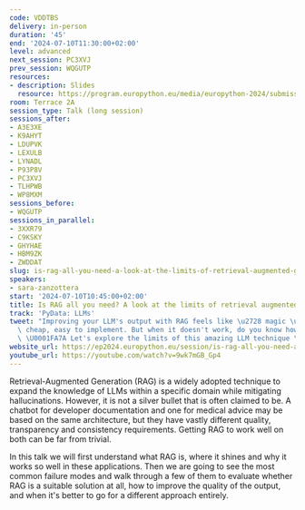 ```yaml
---
code: VDDTBS
delivery: in-person
duration: '45'
end: '2024-07-10T11:30:00+02:00'
level: advanced
next_session: PC3XVJ
prev_session: WQGUTP
resources:
- description: Slides
  resource: https://program.europython.eu/media/europython-2024/submissions/VDDTBS/resources/EuroPython_2024_-_Is_RAG_all_you_need_BU2YGW4.pdf
room: Terrace 2A
session_type: Talk (long session)
sessions_after:
- A3E3XE
- K9AHYT
- LDUPVK
- LEXULB
- LYNADL
- P93P8V
- PC3XVJ
- TLHPWB
- WP8MXM
sessions_before:
- WQGUTP
sessions_in_parallel:
- 3XXR79
- C9KSKY
- GHYHAE
- HBM9ZK
- ZWDDAT
slug: is-rag-all-you-need-a-look-at-the-limits-of-retrieval-augmented-generation
speakers:
- sara-zanzottera
start: '2024-07-10T10:45:00+02:00'
title: Is RAG all you need? A look at the limits of retrieval augmented generation
track: 'PyData: LLMs'
tweet: "Improving your LLM's output with RAG feels like \u2728 magic \u2728: effective,\
  \ cheap, easy to implement. But when it doesn't work, do you know how to fix it?\
  \ \U0001FA7A Let's explore the limits of this amazing LLM technique \U0001F9ED"
website_url: https://ep2024.europython.eu/session/is-rag-all-you-need-a-look-at-the-limits-of-retrieval-augmented-generation
youtube_url: https://youtube.com/watch?v=9wk7mGB_Gp4
---
```


Retrieval-Augmented Generation (RAG) is a widely adopted technique to expand the knowledge of LLMs within a specific domain while mitigating hallucinations. However, it is not a silver bullet that is often claimed to be. A chatbot for developer documentation and one for medical advice may be based on the same architecture, but they have vastly different quality, transparency and consistency requirements. Getting RAG to work well on both can be far from trivial.

In this talk we will first understand what RAG is, where it shines and why it works so well in these applications. Then we are going to see the most common failure modes and walk through a few of them to evaluate whether RAG is a suitable solution at all, how to improve the quality of the output, and when it's better to go for a different approach entirely.
